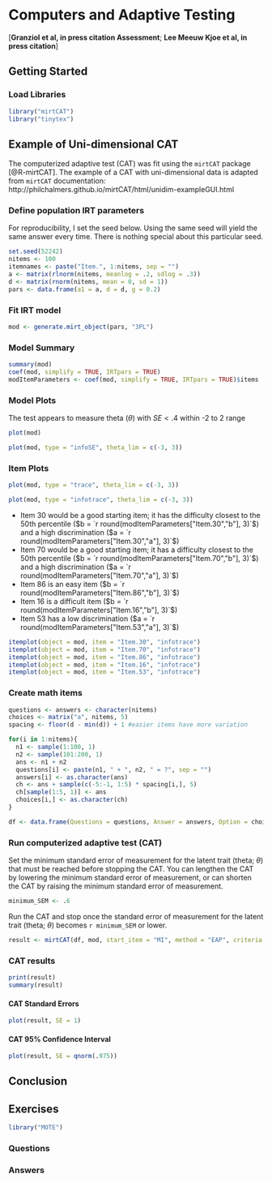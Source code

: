 # Computers and Adaptive Testing {#cat}

[**Granziol et al, in press citation Assessment**; **Lee Meeuw Kjoe et al, in press citation**]

## Getting Started

### Load Libraries

```r
library("mirtCAT")
library("tinytex")
```

## Example of Uni-dimensional CAT

The computerized adaptive test (CAT) was fit using the `mirtCAT` package [@R-mirtCAT]. The example of a CAT with uni-dimensional data is adapted from `mirtCAT` documentation: http://philchalmers.github.io/mirtCAT/html/unidim-exampleGUI.html

### Define population IRT parameters

For reproducibility, I set the seed below. Using the same seed will yield the same answer every time. There is nothing special about this particular seed.

```r
set.seed(52242)
nitems <- 100
itemnames <- paste("Item.", 1:nitems, sep = "")
a <- matrix(rlnorm(nitems, meanlog = .2, sdlog = .3))
d <- matrix(rnorm(nitems, mean = 0, sd = 1))
pars <- data.frame(a1 = a, d = d, g = 0.2)
```

### Fit IRT model

```r
mod <- generate.mirt_object(pars, "3PL")
```

### Model Summary

```r
summary(mod)
coef(mod, simplify = TRUE, IRTpars = TRUE)
modItemParameters <- coef(mod, simplify = TRUE, IRTpars = TRUE)$items
```

### Model Plots

The test appears to measure theta ($\theta$) with $SE < .4$ within -2 to 2 range

```r
plot(mod)
```

```r
plot(mod, type = "infoSE", theta_lim = c(-3, 3))
```

### Item Plots

```r
plot(mod, type = "trace", theta_lim = c(-3, 3))
```

```r
plot(mod, type = "infotrace", theta_lim = c(-3, 3))
```

- Item 30 would be a good starting item; it has the difficulty closest to the 50th percentile ($b = `r round(modItemParameters["Item.30","b"], 3)`$) and a high discrimination ($a = `r round(modItemParameters["Item.30","a"], 3)`$)
- Item 70 would be a good starting item; it has a difficulty closest to the 50th percentile ($b = `r round(modItemParameters["Item.70","b"], 3)`$) and a high discrimination ($a = `r round(modItemParameters["Item.70","a"], 3)`$)
- Item 86 is an easy item ($b = `r round(modItemParameters["Item.86","b"], 3)`$)
- Item 16 is a difficult item ($b = `r round(modItemParameters["Item.16","b"], 3)`$)
- Item 53 has a low discrimination ($a = `r round(modItemParameters["Item.53","a"], 3)`$)

```r
itemplot(object = mod, item = "Item.30", "infotrace")
itemplot(object = mod, item = "Item.70", "infotrace")
itemplot(object = mod, item = "Item.86", "infotrace")
itemplot(object = mod, item = "Item.16", "infotrace")
itemplot(object = mod, item = "Item.53", "infotrace")
```

### Create math items

```r
questions <- answers <- character(nitems)
choices <- matrix("a", nitems, 5)
spacing <- floor(d - min(d)) + 1 #easier items have more variation

for(i in 1:nitems){
  n1 <- sample(1:100, 1)
  n2 <- sample(101:200, 1)
  ans <- n1 + n2
  questions[i] <- paste(n1, " + ", n2, " = ?", sep = "")
  answers[i] <- as.character(ans)
  ch <- ans + sample(c(-5:-1, 1:5) * spacing[i,], 5)
  ch[sample(1:5, 1)] <- ans
  choices[i,] <- as.character(ch)
}

df <- data.frame(Questions = questions, Answer = answers, Option = choices, Type = "radio")
```

### Run computerized adaptive test (CAT)

Set the minimum standard error of measurement for the latent trait (theta; $\theta$) that must be reached before stopping the CAT. You can lengthen the CAT by lowering the minimum standard error of measurement, or can shorten the CAT by raising the minimum standard error of measurement.

```r
minimum_SEM <- .6
```

Run the CAT and stop once the standard error of measurement for the latent trait (theta; $\theta$) becomes `r minimum_SEM` or lower. 

```r
result <- mirtCAT(df, mod, start_item = "MI", method = "EAP", criteria = "MI", design = list(min_SEM = minimum_SEM))
```

### CAT results

```r
print(result)
summary(result)
```

#### CAT Standard Errors

```r
plot(result, SE = 1)
```

#### CAT 95% Confidence Interval

```r
plot(result, SE = qnorm(.975))
```

## Conclusion

## Exercises

```r
library("MOTE")
```

### Questions

### Answers
